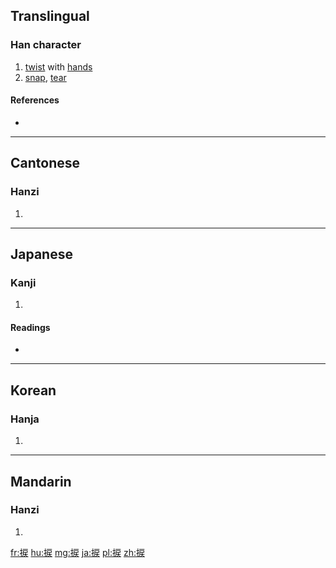 ==Translingual==

===Han character===
{{Han char|rn=64|rad=手|as=08|sn=11|four=53034|canj=手竹尸大 (QHSK), 手戈尸大 (QISK), X手竹尸大 (XQHSK)|ids=⿰扌戾}}

# [[twist]] with [[hand]]s
# [[snap]], [[tear]]

====References====
* {{Han ref|kx=0434.360|dkj=12192|dj=0784.170|hdz=31907.040|uh=6369|ud=25449|bh=B1CA|bd=45514}}

----

==Cantonese==

===Hanzi===
{{yue-hanzi|jyut=[[lit6]]|y=lit6}}

# {{defn|lang=yue|sort=手08}}

----

==Japanese==

===Kanji===
{{ja-kanji|grade=|rs=手08}}

# {{defn|lang=ja|sort=手08}}

====Readings====
* {{ja-readings|on=[[れつ]] (retsu), [[れい]] (rei)|kun=[[ねじる]] (nejiru), [[ねじ]] (neji), [[もじる]] (mojiru)}}

----

==Korean==

===Hanja===
{{ko-hanja|hangeul=[[렬]], [[열]]|eumhun=|rv=ryeol, yeol|mr=ryŏl, yŏl|y=lyel, yel}}

# {{defn|lang=ko|sort=手08}}

----

==Mandarin==

===Hanzi===
{{cmn-hanzi|pin=[[liè]] ([[lie4]])|wg=lieh<sup>4</sup>}}

# {{defn|lang=cmn|sort=手08}}

[[fr:捩]]
[[hu:捩]]
[[mg:捩]]
[[ja:捩]]
[[pl:捩]]
[[zh:捩]]